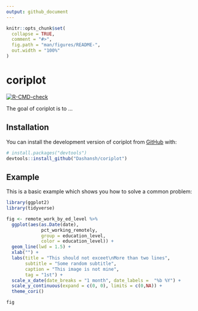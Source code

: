 ```yaml
---
output: github_document
---
```


<!-- README.md is generated from README.Rmd. Please edit that file -->

```r
knitr::opts_chunk$set(
  collapse = TRUE,
  comment = "#>",
  fig.path = "man/figures/README-",
  out.width = "100%"
)
```

# coriplot

<!-- badges: start -->
[![R-CMD-check](https://github.com/Dashansh/coriplot/actions/workflows/check-standard.yaml/badge.svg)](https://github.com/Dashansh/coriplot/actions/workflows/check-standard.yaml)
<!-- badges: end -->

The goal of coriplot is to ...

## Installation

You can install the development version of coriplot from [GitHub](https://github.com/) with:

``` r
# install.packages("devtools")
devtools::install_github("Dashansh/coriplot")
```

## Example

This is a basic example which shows you how to solve a common problem:

```r
library(ggplot2)
library(tidyverse)

fig <- remote_work_by_ed_level %>%
  ggplot(aes(as.Date(date),
             pct_working_remotely,
             group = education_level,
             color = education_level)) +
  geom_line(lwd = 1.5) +
  xlab("") +
  labs(title = "This should not exceet\nMore than two lines",
       subtitle = "Some random subtitle",
       caption = "This image is not mine",
       tag = "1st") +
  scale_x_date(date_breaks = "1 month", date_labels =  "%b %Y") + 
  scale_y_continuous(expand = c(0, 0), limits = c(0,NA)) +
  theme_cori()

fig
```

